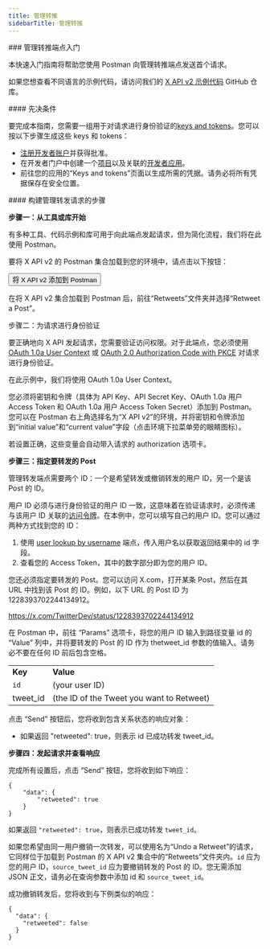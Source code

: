 ```yaml
---
title: 管理转推
sidebarTitle: 管理转推
---
```



<div id="getting-started-with-the-manage-retweets-endpoints">
  ### 管理转推端点入门
</div>

本快速入门指南将帮助您使用 Postman 向管理转推端点发送首个请求。

如果您想查看不同语言的示例代码，请访问我们的 [X API v2 示例代码](https://github.com/xdevplatform/Twitter-API-v2-sample-code) GitHub 仓库。 

<div id="prerequisites">
  #### 先决条件
</div>

要完成本指南，您需要一组用于对请求进行身份验证的[keys and tokens](/zh/resources/fundamentals/authentication)。您可以按以下步骤生成这些 keys 和 tokens：

- [注册开发者账户](https://developer.x.com/en/apply-for-access)并获得批准。
- 在开发者门户中创建一个[项目](/zh/resources/fundamentals/projects)以及关联的[开发者应用](/zh/resources/fundamentals/developer-apps)。
- 前往您的应用的“Keys and tokens”页面以生成所需的凭据。请务必将所有凭据保存在安全位置。

<div id="steps-to-build-a-manage-retweets-request">
  #### 构建管理转发请求的步骤
</div>

**步骤一：从工具或库开始**

有多种工具、代码示例和库可用于向此端点发起请求，但为简化流程，我们将在此使用 Postman。

要将 X API v2 的 Postman 集合加载到您的环境中，请点击以下按钮：

<Button href="https://app.getpostman.com/run-collection/9956214-784efcda-ed4c-4491-a4c0-a26470a67400">
  将 X API v2 添加到 Postman
</Button>

在将 X API v2 集合加载到 Postman 后，前往“Retweets”文件夹并选择“Retweet a Post”。
 

步骤二：为请求进行身份验证

要正确地向 X API 发起请求，您需要验证访问权限。对于此端点，您必须使用 [OAuth 1.0a User Context](/zh/resources/fundamentals/authentication) 或 [OAuth 2.0 Authorization Code with PKCE](zh/resources/fundamentals/authentication#oauth-2-0-authorization-code-flow-with-pkce-2) 对请求进行身份验证。

在此示例中，我们将使用 OAuth 1.0a User Context。

您必须将密钥和令牌（具体为 API Key、API Secret Key、OAuth 1.0a 用户 Access Token 和 OAuth 1.0a 用户 Access Token Secret）添加到 Postman。您可以在 Postman 右上角选择名为“X API v2”的环境，并将密钥和令牌添加到“initial value”和“current value”字段（点击环境下拉菜单旁的眼睛图标）。

若设置正确，这些变量会自动带入请求的 authorization 选项卡。

**步骤三：指定要转发的 Post**

管理转发端点需要两个 ID：一个是希望转发或撤销转发的用户 ID，另一个是该 Post 的 ID。

用户 ID 必须与进行身份验证的用户 ID 一致，这意味着在验证请求时，必须传递与该用户 ID 关联的[访问令牌](/zh/resources/fundamentals/authentication#obtaining-access-tokens-using-3-legged-oauth-flow)。在本例中，您可以填写自己的用户 ID。您可以通过两种方式找到您的 ID：

1. 使用 [user lookup by username](/zh/x-api/users/user-lookup-by-username) 端点，传入用户名以获取返回结果中的 id 字段。 
2. 查看您的 Access Token，其中的数字部分即为您的用户 ID。
    

您还必须指定要转发的 Post。您可以访问 X.com，打开某条 Post，然后在其 URL 中找到该 Post 的 ID。例如，以下 URL 的 Post ID 为 1228393702244134912。

https://x.com/TwitterDev/status/1228393702244134912

在 Postman 中，前往 “Params” 选项卡，将您的用户 ID 输入到路径变量 id 的 “Value” 列中，并将要转发的 Post 的 ID 作为 thetweet\_id 参数的值输入。请务必不要在任何 ID 前后包含空格。

|     |     |
| :--- | :--- |
| **Key** | **Value** |
| `id` | (your user ID) |
| tweet\_id | (the ID of the Tweet you want to Retweet) |

点击 “Send” 按钮后，您将收到包含关系状态的响应对象：

- 如果返回 "retweeted": true，则表示 id 已成功转发 tweet\_id。
   

**步骤四：发起请求并查看响应**

完成所有设置后，点击 “Send” 按钮，您将收到如下响应：

```
{
    "data": {
        "retweeted": true
    }
}
```

如果返回 `"retweeted": true`，则表示已成功转发 `tweet_id`。

如果您希望由同一用户撤销一次转发，可以使用名为“Undo a Retweet”的请求，它同样位于加载到 Postman 的 X API v2 集合中的“Retweets”文件夹内。`id` 应为您的用户 ID，`source_tweet_id` 应为要撤销转发的 Post 的 ID。您无需添加 JSON 正文，请务必在查询参数中添加 id 和 `source_tweet_id`。 

成功撤销转发后，您将收到与下例类似的响应：

```
{
  "data": {
    "retweeted": false
  }
}
```